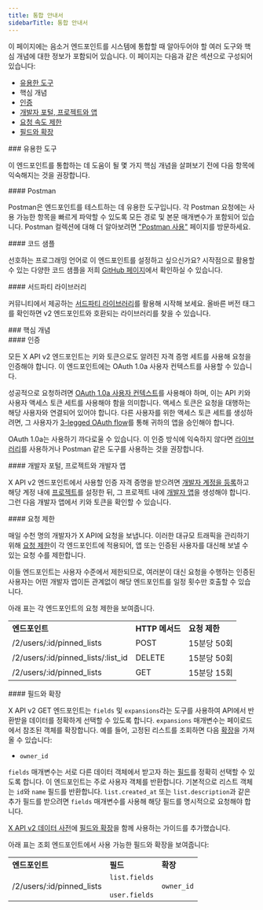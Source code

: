 ```yaml
---
title: 통합 안내서
sidebarTitle: 통합 안내서
---
```



이 페이지에는 음소거 엔드포인트를 시스템에 통합할 때 알아두어야 할 여러 도구와 핵심 개념에 대한 정보가 포함되어 있습니다. 이 페이지는 다음과 같은 섹션으로 구성되어 있습니다:

- [유용한 도구](#helpful)
- 핵심 개념
- [인증](#authentication)
- [개발자 포털, 프로젝트와 앱](#portal)
- [요청 속도 제한](#limits)
- [필드와 확장](#fields)

<div id="helpful-tools">
  ### 유용한 도구
</div>

이 엔드포인트를 통합하는 데 도움이 될 몇 가지 핵심 개념을 살펴보기 전에 다음 항목에 익숙해지는 것을 권장합니다.

<div id="postman">
  #### Postman
</div>

Postman은 엔드포인트를 테스트하는 데 유용한 도구입니다. 각 Postman 요청에는 사용 가능한 항목을 빠르게 파악할 수 있도록 모든 경로 및 본문 매개변수가 포함되어 있습니다. Postman 컬렉션에 대해 더 알아보려면 ["Postman 사용"](/ko/tutorials/postman-getting-started) 페이지를 방문하세요. 

<div id="code-samples">
  #### 코드 샘플
</div>

선호하는 프로그래밍 언어로 이 엔드포인트를 설정하고 싶으신가요? 시작점으로 활용할 수 있는 다양한 코드 샘플을 저희 [GitHub 페이지](https://github.com/xdevplatform/Twitter-API-v2-sample-code)에서 확인하실 수 있습니다.

<div id="third-party-libraries">
  #### 서드파티 라이브러리
</div>

커뮤니티에서 제공하는 [서드파티 라이브러리](/ko/x-api/tools-and-libraries/overview)를 활용해 시작해 보세요. 올바른 버전 태그를 확인하면 v2 엔드포인트와 호환되는 라이브러리를 찾을 수 있습니다.

<div id="key-concepts">
  ### 핵심 개념
</div>

<div id="authentication">
  #### 인증
</div>

모든 X API v2 엔드포인트는 키와 토큰으로도 알려진 자격 증명 세트를 사용해 요청을 인증해야 합니다. 이 엔드포인트에는 OAuth 1.0a 사용자 컨텍스트를 사용할 수 있습니다. 

성공적으로 요청하려면 [OAuth 1.0a 사용자 컨텍스트](/ko/resources/fundamentals/authentication)를 사용해야 하며, 이는 API 키와 사용자 액세스 토큰 세트를 사용해야 함을 의미합니다. 액세스 토큰은 요청을 대행하는 해당 사용자와 연결되어 있어야 합니다. 다른 사용자를 위한 액세스 토큰 세트를 생성하려면, 그 사용자가 [3-legged OAuth flow](https://developer.x.com/resources/fundamentals/authentication/obtaining-user-access-tokens)를 통해 귀하의 앱을 승인해야 합니다.

OAuth 1.0a는 사용하기 까다로울 수 있습니다. 이 인증 방식에 익숙하지 않다면 [라이브러리](/ko/x-api/tools-and-libraries/overview)를 사용하거나 Postman 같은 도구를 사용하는 것을 권장합니다.

<div id="developer-portal-projects-and-developer-apps">
  #### 개발자 포털, 프로젝트와 개발자 앱
</div>

X API v2 엔드포인트에서 사용할 인증 자격 증명을 받으려면 [개발자 계정을 등록](https://developer.x.com/en/portal/petition/essential/basic-info)하고 해당 계정 내에 [프로젝트](/ko/resources/fundamentals/projects)를 설정한 뒤, 그 프로젝트 내에 [개발자 앱](/ko/resources/fundamentals/developer-apps)을 생성해야 합니다. 그런 다음 개발자 앱에서 키와 토큰을 확인할 수 있습니다.
 

<div id="rate-limits">
  #### 요청 제한
</div>

매일 수천 명의 개발자가 X API에 요청을 보냅니다. 이러한 대규모 트래픽을 관리하기 위해 [요청 제한](/ko/x-api/fundamentals/rate-limits)이 각 엔드포인트에 적용되어, 앱 또는 인증된 사용자를 대신해 보낼 수 있는 요청 수를 제한합니다. 

이들 엔드포인트는 사용자 수준에서 제한되므로, 여러분이 대신 요청을 수행하는 인증된 사용자는 어떤 개발자 앱이든 관계없이 해당 엔드포인트를 일정 횟수만 호출할 수 있습니다. 

아래 표는 각 엔드포인트의 요청 제한을 보여줍니다.

|     |     |     |
| :--- | :--- | :--- |
| **엔드포인트** | **HTTP 메서드** | **요청 제한** |
| /2/users/:id/pinned\_lists | POST | 15분당 50회 |
| /2/users/:id/pinned\_lists/:list\_id | DELETE | 15분당 50회 |
| /2/users/:id/pinned\_lists | GET | 15분당 15회 |

<div id="fields-and-expansions">
  #### 필드와 확장
</div>

X API v2 GET 엔드포인트는 `fields` 및 `expansions`라는 도구를 사용하여 API에서 반환받을 데이터를 정확하게 선택할 수 있도록 합니다. `expansions` 매개변수는 페이로드에서 참조된 객체를 확장합니다. 예를 들어, 고정된 리스트를 조회하면 다음 [확장](/ko/x-api/fundamentals/expansions)을 가져올 수 있습니다:

- `owner_id`

`fields` 매개변수는 서로 다른 데이터 객체에서 받고자 하는 [필드](/ko/x-api/fundamentals/fields)를 정확히 선택할 수 있도록 합니다. 이 엔드포인트는 주로 사용자 객체를 반환합니다. 기본적으로 리스트 객체는 `id`와 `name` 필드를 반환합니다. `list.created_at` 또는 `list.description`과 같은 추가 필드를 받으려면 `fields` 매개변수를 사용해 해당 필드를 명시적으로 요청해야 합니다.

[X API v2 데이터 사전](/ko/x-api/fundamentals/data-dictionary)에 [필드와 확장](/ko/x-api/fundamentals/data-dictionary#how-to-use-fields-and-expansions)을 함께 사용하는 가이드를 추가했습니다.

아래 표는 조회 엔드포인트에서 사용 가능한 필드와 확장을 보여줍니다:

|     |     |     |
| :--- | :--- | :--- |
| **엔드포인트** | **필드** | **확장** |
| /2/users/:id/pinned\_lists | `list.fields`<br /><br />`user.fields` | `owner_id` |